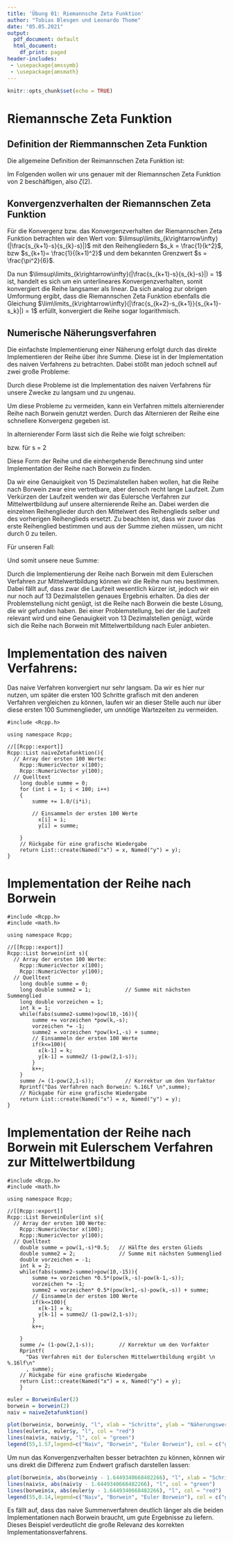 ```yaml
---
title: 'Übung 01: Riemannsche Zeta Funktion'
author: "Tobias Blesgen und Leonardo Thome"
date: "05.05.2021"
output:
  pdf_document: default
  html_document:
    df_print: paged
header-includes: 
 - \usepackage{amssymb}
 - \usepackage{amsmath}
---
```


```r
knitr::opts_chunk$set(echo = TRUE)
```

# Riemannsche Zeta Funktion

## Definition der Riemmannschen Zeta Funktion

Die allgemeine Definition der Reimannschen Zeta Funktion ist:
\begin{equation}
    \zeta(s) = \sum_{k=1}^\infty \frac{1}{k^s} , s \in \mathbb{C} \textbackslash  \{0\}
\end{equation}

Im Folgenden wollen wir uns genauer mit der Riemannschen Zeta Funktion von 2 beschäftigen,
also $\zeta(2)$.
\begin{equation}
\zeta(2) = \sum_{k=1}^\infty \frac{1}{k^2}
\end{equation}

## Konvergenzverhalten der Riemannschen Zeta Funktion

Für die Konvergenz bzw. das Konvergenzverhalten der Riemannschen Zeta Funktion betrachten wir den Wert von: 
$\limsup\limits_{k\rightarrow\infty}(|\frac{s_{k+1}-s}{s_{k}-s}|)$  mit den Reihengliedern $s_k = \frac{1}{k^2}$, bzw $s_{k+1}= \frac{1}{(k+1)^2}$  und dem bekannten Grenzwert $s = \frac{\pi^2}{6}$.

\begin{align*}
    \limsup\limits_{k\rightarrow\infty}(|\frac{s_{k+1}-s}{s_{k}-s}|) &= \limsup\limits_{k\rightarrow\infty}(|\frac{\frac{1}{(k+1)^2}-s}{\frac{1}{k^2}-s}|) \\
      &= \limsup\limits_{k\rightarrow\infty}(|\frac{\frac{1-(k+1)^2s}{(k+1)^2}}{\frac{1-k^2s}{k^2}}|)\\
      &= \limsup\limits_{k\rightarrow\infty}(|\frac{k^2-k^2(k+1)^2s}{(k+1)^2-k^2(k+1)^2s}|) \,\,\,\, \mathrm{, zwei \, mal \, l'Hospital}\\
      &= \limsup\limits_{k\rightarrow\infty}(|\frac{2-12k^2s-12ks-2s}{2-12k^2s-12ks-2s}|)\\
      &= \limsup\limits_{k\rightarrow\infty}(|1|) \\
      &= 1
\end{align*}

Da nun $\limsup\limits_{k\rightarrow\infty}(|\frac{s_{k+1}-s}{s_{k}-s}|) = 1$ ist, handelt es sich um ein unterlineares Konvergenzverhalten, somit konvergiert die Reihe langsamer als linear. Da sich analog zur obrigen Umformung ergibt, dass die Riemannschen Zeta Funktion ebenfalls die Gleichung $\lim\limits_{k\rightarrow\infty}(|\frac{s_{k+2}-s_{k+1}}{s_{k+1}-s_k}|) = 1$ erfüllt, konvergiert die Reihe sogar logarithmisch. \footnote{Beide Bedingungen stammen von dem Wikipediaartikel "Konvergenzgeschwindigkeit"}


## Numerische Näherungsverfahren

Die einfachste Implementierung einer Näherung erfolgt durch das direkte Implementieren der Reihe über ihre Summe.
Diese ist in der Implementation des naiven Verfahrens zu betrachten.
Dabei stößt man jedoch schnell auf zwei große Probleme:

\begin{enumerate}
    \item Die Konvergenz der Reihe in ihrer grundlegenden Form ist nicht sehr schnell und braucht daher viele Summenschritte,
    bis ein ausreichend genauer Wert erreicht wird.
    \item Das Addieren immer kleiner werdenden Zahlen ist für den Menschen kein Problem, jedoch hat der Computer nur eine begrenzte Anzahl an
    Stellen für eine Zahl. So sind die Zahlen irgendwann zu klein, um auf die größere vorherige Zahl addiert zu werden. 
    Dies ist in der Regel kein Problem, da zu dem Zeitpunkt die gewünschte Genauigkeit erreicht wurde. 
    Jedoch tritt das Problem der langsamen Konvergenz auf, durch das der Wert zu jenem Zeitpunkt noch zu ungenau ist.  
\end{enumerate}

Durch diese Probleme ist die Implementation des naiven Verfahrens für unsere Zwecke zu langsam und zu ungenau.

Um diese Probleme zu vermeiden, kann ein Verfahren mittels alternierender Reihe nach Borwein genutzt werden.
Durch das Alternieren der Reihe eine schnellere Konvergenz gegeben ist.

In alternierender Form\footnote{Quelle: P. Borwein: An efficient algorithm for the Riemann zeta function. In Théra, Michel A. (ed.). Constructive, Experimental, and Nonlinear Analysis (PDF). Conference Proceedings, Canadian Mathematical Society. 27. Providence, RI: American Mathematical Society, on behalf of the Canadian Mathematical Society. pp. 29–34. ISBN 978-0-8218-2167-1.} lässt sich die Reihe wie folgt schreiben:

\begin{equation}
    \zeta(s) = \frac{1}{1-2^{1-s}} \, \sum_{k=1}^\infty \frac{-1^{k-1}}{k^s}
\end{equation}
bzw. für s = 2
\begin{equation}
    \zeta(2) = 2 \, \sum_{k=1}^\infty \frac{(-1)^{k-1}}{k^2}
\end{equation}

Diese Form der Reihe und die einhergehende Berechnung sind unter Implementation der Reihe nach Borwein zu finden.

Da wir eine Genauigkeit von 15 Dezimalstellen haben wollen, hat die Reihe nach Borwein zwar eine vertretbare, aber denoch recht lange Laufzeit.
Zum Verkürzen der Laufzeit wenden wir das Eulersche Verfahren zur Mittelwertbildung auf unsere alternierende Reihe an.
Dabei werden die einzelnen Reihenglieder durch den Mittelwert des Reihenglieds selber und des vorherigen Reihenglieds ersetzt. Zu beachten ist, dass wir zuvor das erste Reihenglied bestimmen und aus der Summe ziehen müssen, um nicht durch 0 zu teilen.

\begin{equation}
    S_k' = \frac{1}{2}*(S_k +S_{k-1})
\end{equation}
Für unseren Fall:
\begin{equation}
    S_k' = (-1)^{k-1}\frac{1}{2}(\frac{1}{k^2}-\frac{1}{(k-1)^2})
\end{equation}

Und somit unsere neue Summe:
\begin{equation}
    \zeta(2) = 2 * (0.5 +\, \sum_{k=2}^\infty (-1)^{k-1}(\frac{1}{k^2}-\frac{1}{(k-1)^2})
\end{equation}

Durch die Implementierung der Reihe nach Borwein mit dem Eulerschen Verfahren zur Mittelwertbildung können wir die Reihe nun neu bestimmen.
Dabei fällt auf, dass zwar die Laufzeit wesentlich kürzer ist, jedoch wir ein nur noch auf 13 Dezimalstellen genaues Ergebnis erhalten.
Da dies der Problemstellung nicht genügt, ist die Reihe nach Borwein die beste Lösung, die wir gefunden haben.
Bei einer Problemstellung, bei der die Laufzeit relevant wird und eine Genauigkeit von 13 Dezimalstellen genügt, würde sich die Reihe nach Borwein mit Mittelwertbildung nach Euler anbieten.


# Implementation des naiven Verfahrens:
Das naive Verfahren konvergiert nur sehr langsam. Da wir es hier nur nutzen, um später die ersten 100 Schritte grafisch mit den anderen Verfahren vergleichen zu können, laufen wir an dieser Stelle auch nur über diese ersten 100 Summenglieder, um unnötige Wartezeiten zu vermeiden.
```Rcpp
#include <Rcpp.h>

using namespace Rcpp;

//[[Rcpp::export]]
Rcpp::List naiveZetafunktion(){
  // Array der ersten 100 Werte:
    Rcpp::NumericVector x(100);
    Rcpp::NumericVector y(100);
  // Quelltext
    long double summe = 0;
    for (int i = 1; i < 100; i++)
    {
        summe += 1.0/(i*i);
        
        // Einsammeln der ersten 100 Werte
          x[i] = i;
          y[i] = summe;
      
    }
    // Rückgabe für eine grafische Wiedergabe
    return List::create(Named("x") = x, Named("y") = y);
}
```

# Implementation der Reihe nach Borwein
```Rcpp
#include <Rcpp.h>
#include <math.h>

using namespace Rcpp;

//[[Rcpp::export]]
Rcpp::List borwein(int s){
  // Array der ersten 100 Werte:
    Rcpp::NumericVector x(100);
    Rcpp::NumericVector y(100);
  // Quelltext
    long double summe = 0;
    long double summe2 = 1;           // Summe mit nächsten Summenglied
    long double vorzeichen = 1;
    int k = 1;
    while(fabs(summe2-summe)>pow(10,-16)){
        summe += vorzeichen *pow(k,-s);
        vorzeichen *= -1;
        summe2 = vorzeichen *pow(k+1,-s) + summe;
        // Einsammeln der ersten 100 Werte
        if(k<=100){
          x[k-1] = k;
          y[k-1] = summe2/ (1-pow(2,1-s));
        }
        k++;
    }
    summe /= (1-pow(2,1-s));          // Korrektur um den Vorfaktor
    Rprintf("Das Verfahren nach Borwein: %.16Lf \n",summe);
    // Rückgabe für eine grafische Wiedergabe
    return List::create(Named("x") = x, Named("y") = y);
}
```


# Implementation der Reihe nach Borwein mit Eulerschem Verfahren zur Mittelwertbildung
```Rcpp
#include <Rcpp.h>
#include <math.h>

using namespace Rcpp;

//[[Rcpp::export]]
Rcpp::List BorweinEuler(int s){
  // Array der ersten 100 Werte:
    Rcpp::NumericVector x(100);
    Rcpp::NumericVector y(100);
  // Quelltext
    double summe = pow(1,-s)*0.5;   // Hälfte des ersten Glieds 
    double summe2 = 2;              // Summe mit nächsten Summenglied
    double vorzeichen = -1;
    int k = 2;
    while(fabs(summe2-summe)>pow(10,-15)){
        summe += vorzeichen *0.5*(pow(k,-s)-pow(k-1,-s));
        vorzeichen *= -1;
        summe2 = vorzeichen* 0.5*(pow(k+1,-s)-pow(k,-s)) + summe;
        // Einsammeln der ersten 100 Werte
        if(k<=100){
          x[k-1] = k;
          y[k-1] = summe2/ (1-pow(2,1-s));
        }
        k++;
        
    }
    summe /= (1-pow(2,1-s));        // Korrektur um den Vorfaktor
    Rprintf(
      "Das Verfahren mit der Eulerschen Mittelwertbildung ergibt \n %.16lf\n"
      , summe);
    // Rückgabe für eine grafische Wiedergabe
    return List::create(Named("x") = x, Named("y") = y);
    }
```


```r
euler = BorweinEuler(2)
borwein = borwein(2)
naiv = naiveZetafunktion()

```

```r
plot(borwein$x, borwein$y, "l", xlab = "Schritte", ylab = "Näherungswert", col = "dark blue")
lines(euler$x, euler$y, "l", col = "red")
lines(naiv$x, naiv$y, "l", col = "green")
legend(55,1.57,legend=c("Naiv", "Borwein", "Euler Borwein"), col = c("green", "dark blue", "red"), lty=1:1)

```

Um nun das Konvergenzverhalten besser betrachten zu können, können wir uns direkt die Differenz zum Endwert grafisch darstellen lassen:

```r

plot(borwein$x, abs(borwein$y - 1.6449340668482266), "l", xlab = "Schritte", ylab = "absolute Abweichung", col = "dark blue")
lines(naiv$x, abs(naiv$y - 1.6449340668482266), "l", col = "green")
lines(borwein$x, abs(euler$y - 1.6449340668482266), "l", col = "red")
legend(55,0.14,legend=c("Naiv", "Borwein", "Euler Borwein"), col = c("green", "dark blue", "red"), lty=1:1)

```

Es fällt auf, dass das naive Summenverfahren deutlich länger als die beiden Implementationen nach Borwein braucht, um gute Ergebnisse zu liefern. Dieses Beispiel verdeutlicht die große Relevanz des korrekten Implementationsverfahrens.
